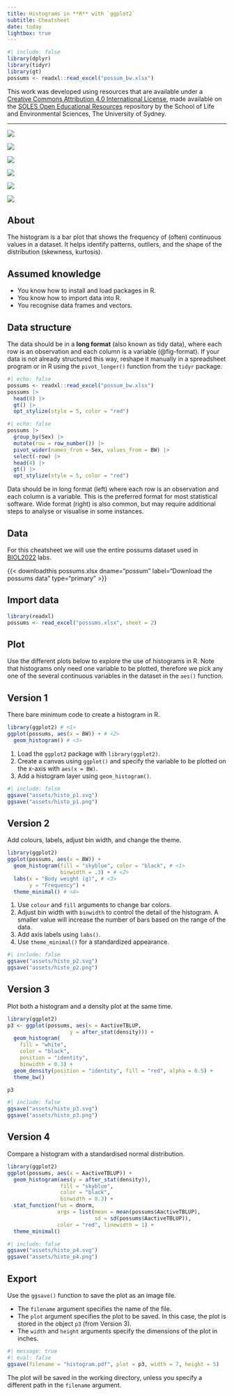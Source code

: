 ```yaml
---
title: Histograms in **R** with `ggplot2`
subtitle: Cheatsheet
date: today
lightbox: true
---
```


```r
#| include: false
library(dplyr)
library(tidyr)
library(gt)
possums <- readxl::read_excel("possum_bw.xlsx")
```
::: {.callout-note appearance="simple"}
This work was developed using resources that are available under a [Creative Commons Attribution 4.0 International License](https://creativecommons.org/licenses/by/4.0/), made available on the [SOLES Open Educational Resources](https://github.com/usyd-soles-edu) repository by the School of Life and Environmental Sciences, The University of Sydney.
:::

-----

::: {.content-visible unless-format="pdf"}
::: {layout-ncol=3}
![](assets/histo_p1.svg)

![](assets/histo_p3.svg)

![](assets/histo_p4.svg)
:::
:::

::: {.content-visible when-format="pdf"}
![](assets/histo_p1.png)

![](assets/histo_p3.png)

![](assets/histo_p4.png)
:::

## About
The histogram is a bar plot that shows the frequency of (often) continuous values in a dataset. It helps identify patterns, outliers, and the shape of the distribution (skewness, kurtosis). 

::: {.callout-note collapse="true"}
## Assumed knowledge
- You know how to install and load packages in R.
- You know how to import data into R.
- You recognise data frames and vectors.
:::

::: {.callout-important collapse="true"}
## Data structure
The data should be in a **long format** (also known as tidy data), where each row is an observation and each column is a variable (@fig-format). If your data is not already structured this way, reshape it manually in a spreadsheet program or in R using the `pivot_longer()` function from the `tidyr` package.


::: {layout="[ 0.4, -0.1, 0.4 ]" #fig-format}

:::: {#first-column}
```r
#| echo: false
possums <- readxl::read_excel("possum_bw.xlsx")
possums |>
  head(8) |>
  gt() |>
  opt_stylize(style = 5, color = "red")
```
:::

::: {#second-column}
```r
#| echo: false
possums |>
  group_by(Sex) |>
  mutate(row = row_number()) |>
  pivot_wider(names_from = Sex, values_from = BW) |>
  select(-row) |>
  head(4) |>
  gt() |>
  opt_stylize(style = 5, color = "red")
```
:::

Data should be in long format (left) where each row is an observation and each column is a variable. This is the preferred format for most statistical software. Wide format (right) is also common, but may require additional steps to analyse or visualise in some instances.
::::
:::

## Data
For this cheatsheet we will use the entire possums dataset used in [BIOL2022](https://www.sydney.edu.au/units/BIOL2022) labs.

{{< downloadthis possums.xlsx dname="possum" label="Download the possums data" type="primary" >}}

## Import data

```r
library(readxl)
possums <- read_excel("possums.xlsx", sheet = 2)
```


## Plot

Use the different plots below to explore the use of histograms in R. Note that histograms only need one variable to be plotted, therefore we pick any one of the several continuous variables in the dataset in the `aes()` function.

::: panel-tabset
## Version 1
There bare minimum code to create a histogram in R.
```r
library(ggplot2) # <1>
ggplot(possums, aes(x = BW)) + # <2>
  geom_histogram() # <3>
```
1. Load the `ggplot2` package with `library(ggplot2)`.
2. Create a canvas using `ggplot()` and specify the variable to be plotted on the x-axis with `aes(x = BW)`.
3. Add a histogram layer using `geom_histogram()`.

```r
#| include: false
ggsave("assets/histo_p1.svg")
ggsave("assets/histo_p1.png")
```

## Version 2
Add colours, labels, adjust bin width, and change the theme.
```r
library(ggplot2)
ggplot(possums, aes(x = BW)) +
  geom_histogram(fill = "skyblue", color = "black", # <1>
                 binwidth = .3) + # <2>
  labs(x = "Body weight (g)", # <3>
       y = "Frequency") +
  theme_minimal() # <4>
```
1. Use `colour` and `fill` arguments to change bar colors.
2. Adjust bin width with `binwidth` to control the detail of the histogram. A smaller value will increase the number of bars based on the range of the data.
3. Add axis labels using `labs()`.
4. Use `theme_minimal()` for a standardized appearance.

```r
#| include: false
ggsave("assets/histo_p2.svg")
ggsave("assets/histo_p2.png")
```
## Version 3
Plot both a histogram and a density plot at the same time.
```r
library(ggplot2)
p3 <- ggplot(possums, aes(x = AactiveTBLUP, 
                    y = after_stat(density))) +
  geom_histogram(
    fill = "white", 
    color = "black", 
    position = "identity",
    binwidth = 0.3) +
  geom_density(position = "identity", fill = "red", alpha = 0.5) +
  theme_bw()

p3
```


```r
#| include: false
ggsave("assets/histo_p3.svg")
ggsave("assets/histo_p3.png")
```



## Version 4
Compare a histogram with a standardised normal distribution.

```r
library(ggplot2)
ggplot(possums, aes(x = AactiveTBLUP)) +
  geom_histogram(aes(y = after_stat(density)), 
                 fill = "skyblue", 
                 color = "black", 
                 binwidth = 0.3) +
  stat_function(fun = dnorm, 
                args = list(mean = mean(possums$AactiveTBLUP), 
                            sd = sd(possums$AactiveTBLUP)), 
                color = "red", linewidth = 1) +
  theme_minimal()
```

```r
#| include: false
ggsave("assets/histo_p4.svg")
ggsave("assets/histo_p4.png")

```
:::

## Export

Use the `ggsave()` function to save the plot as an image file. 

- The `filename` argument specifies the name of the file.
- The `plot` argument specifies the plot to be saved. In this case, the plot is stored in the object `p3` (from Version 3).
- The `width` and `height` arguments specify the dimensions of the plot in inches.

```r
#| message: true
#| eval: false
ggsave(filename = "histogram.pdf", plot = p3, width = 7, height = 5)
```

The plot will be saved in the working directory, unless you specify a different path in the `filename` argument.

